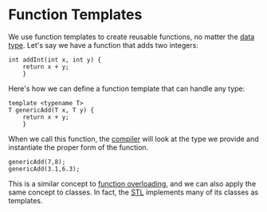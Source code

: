 # Function Templates

We use function templates to create reusable
functions, no matter the 
[data type](/what-is-a-data-type). Let's say
we have a function that adds two integers:
```
int addInt(int x, int y) {
	return x + y;
	}
```
Here's how we can define a function template
that can handle any type:
```
template <typename T>
T genericAdd(T x, T y) {
	return x + y;
	}
```
When we call this function, the 
[compiler](/what-is-a-compiler) will look
at the type we provide and instantiate the proper
form of the function.
```
genericAdd(7,8);
genericAdd(3.1,6.3);
```

This is a similar concept to [function overloading](/function-overloading),
and we can also apply the same concept to classes. In fact, the 
[STL](/the-standard-template-library) implements many of its classes as
templates.